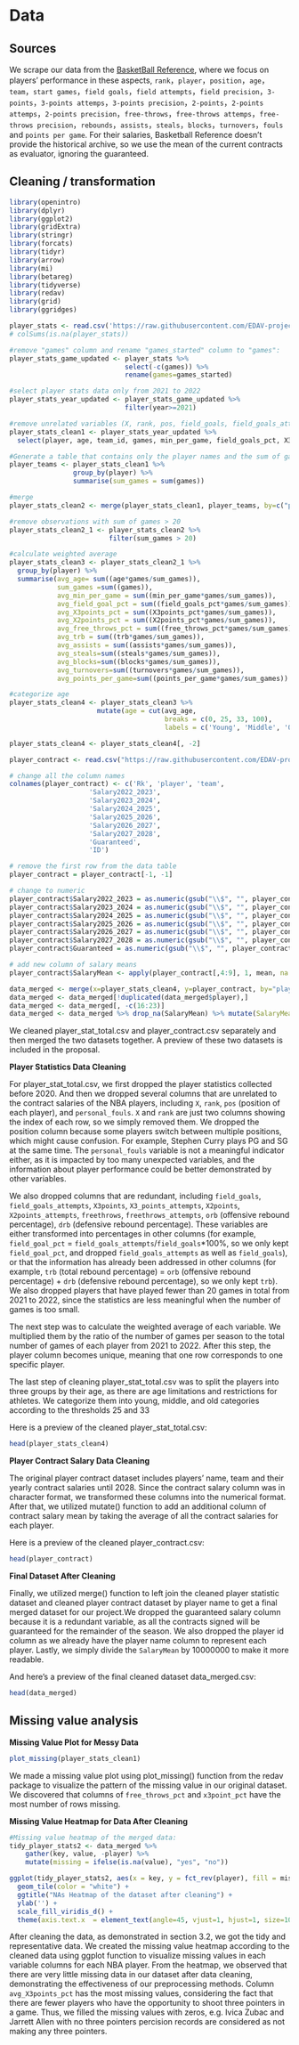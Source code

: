 # Data 

## Sources

We scrape our data from the [BasketBall Reference](https://www.basketball-reference.com/), where we focus on players' performance in these aspects, `rank`，`player`，`position`，`age`，`team`，`start games`，`field goals`，`field attempts`，`field precision`，`3-points`，`3-points attemps`，`3-points precision`，`2-points`，`2-points attemps`，`2-points precision`，`free-throws`，`free-throws attemps`，`free-throws precision`，`rebounds`，`assists`，`steals`，`blocks`，`turnovers`，`fouls` and `points per game`. For their salaries, Basketball Reference doesn't provide the historical archive, so we use the mean of the current contracts as evaluator, ignoring the guaranteed. 

<!--to add a demo showing the data summary-->

## Cleaning / transformation

```r
library(openintro)
library(dplyr)
library(ggplot2)
library(gridExtra)
library(stringr)
library(forcats)
library(tidyr)
library(arrow)
library(mi)
library(betareg)
library(tidyverse)
library(redav)
library(grid)
library(ggridges)
```

<!--how to left join, names, team-->

```r
player_stats <- read.csv('https://raw.githubusercontent.com/EDAV-project-14/NBA_Salary_Predictor/main/assets/player_stats_total.csv')
# colSums(is.na(player_stats))
```



```r
#remove "games" column and rename "games_started" column to "games":
player_stats_game_updated <- player_stats %>% 
                             select(-c(games)) %>% 
                             rename(games=games_started)

#select player stats data only from 2021 to 2022
player_stats_year_updated <- player_stats_game_updated %>% 
                             filter(year>=2021)

#remove unrelated variables (X, rank, pos, field_goals, field_goals_attempts, X3points, X3_points_attempts, X2points, X2points_attempts, freethrows, freethrows_attempts, orb, drb, personal_fouls). 
player_stats_clean1 <- player_stats_year_updated %>% 
  select(player, age, team_id, games, min_per_game, field_goals_pct, X3points_pct, X2points_pct, free_throws_pct, trb, assists, steals, blocks, turnovers, points_per_game, year)

#Generate a table that contains only the player names and the sum of games (from 2020-2021):
player_teams <- player_stats_clean1 %>%
                group_by(player) %>% 
                summarise(sum_games = sum(games)) 

#merge
player_stats_clean2 <- merge(player_stats_clean1, player_teams, by=c("player"))

#remove observations with sum of games > 20
player_stats_clean2_1 <- player_stats_clean2 %>% 
                         filter(sum_games > 20)

#calculate weighted average
player_stats_clean3 <- player_stats_clean2_1 %>%
  group_by(player) %>%
  summarise(avg_age= sum((age*games/sum_games)),
            sum_games =sum((games)), 
            avg_min_per_game = sum((min_per_game*games/sum_games)), 
            avg_field_goal_pct = sum((field_goals_pct*games/sum_games)), 
            avg_X3points_pct = sum((X3points_pct*games/sum_games)), 
            avg_X2points_pct = sum((X2points_pct*games/sum_games)), 
            avg_free_throws_pct = sum((free_throws_pct*games/sum_games)), 
            avg_trb = sum((trb*games/sum_games)), 
            avg_assists = sum((assists*games/sum_games)), 
            avg_steals=sum((steals*games/sum_games)), 
            avg_blocks=sum((blocks*games/sum_games)), 
            avg_turnovers=sum((turnovers*games/sum_games)), 
            avg_points_per_game=sum((points_per_game*games/sum_games)) )

#categorize age
player_stats_clean4 <- player_stats_clean3 %>% 
                      mutate(age = cut(avg_age, 
                                       breaks = c(0, 25, 33, 100), 
                                       labels = c('Young', 'Middle', 'Old')) )

player_stats_clean4 <- player_stats_clean4[, -2]
```


```r
player_contract <- read.csv("https://raw.githubusercontent.com/EDAV-project-14/NBA_Salary_Predictor/main/assets/player_contract.csv")
```


```r
# change all the column names
colnames(player_contract) <- c('Rk', 'player', 'team', 
                    'Salary2022_2023',
                    'Salary2023_2024',
                    'Salary2024_2025',
                    'Salary2025_2026',
                    'Salary2026_2027',
                    'Salary2027_2028',
                    'Guaranteed',
                    'ID')

# remove the first row from the data table
player_contract = player_contract[-1, -1]

# change to numeric
player_contract$Salary2022_2023 = as.numeric(gsub("\\$", "", player_contract$Salary2022_2023))
player_contract$Salary2023_2024 = as.numeric(gsub("\\$", "", player_contract$Salary2023_2024))
player_contract$Salary2024_2025 = as.numeric(gsub("\\$", "", player_contract$Salary2024_2025))
player_contract$Salary2025_2026 = as.numeric(gsub("\\$", "", player_contract$Salary2025_2026))
player_contract$Salary2026_2027 = as.numeric(gsub("\\$", "", player_contract$Salary2026_2027))
player_contract$Salary2027_2028 = as.numeric(gsub("\\$", "", player_contract$Salary2027_2028))
player_contract$Guaranteed = as.numeric(gsub("\\$", "", player_contract$Guaranteed))

# add new column of salary means
player_contract$SalaryMean <- apply(player_contract[,4:9], 1, mean, na.rm = TRUE)
```


```r
data_merged <- merge(x=player_stats_clean4, y=player_contract, by="player", all.x = TRUE)
data_merged <- data_merged[!duplicated(data_merged$player),]
data_merged <- data_merged[, -c(16:23)] 
data_merged <- data_merged %>% drop_na(SalaryMean) %>% mutate(SalaryMean=SalaryMean/10000000)
```
We cleaned player_stat_total.csv and player_contract.csv separately and then merged the two datasets together. A preview of these two datasets is included in the proposal. 

**Player Statistics Data Cleaning**

For  player_stat_total.csv, we first dropped the player statistics collected before 2020. And then we dropped several columns that are unrelated to the contract salaries of the NBA players, including `X`, `rank`, `pos` (position of each player), and `personal_fouls`. `X` and `rank` are just two columns showing the index of each row, so we simply removed them. We dropped the position column because some players switch between multiple positions, which might cause confusion. For example, Stephen Curry plays PG and SG at the same time. The `personal_fouls` variable is not a meaningful indicator either, as it is impacted by too many unexpected variables, and the information about player performance could be better demonstrated by other variables. 

We also dropped columns that are redundant, including `field_goals`, `field_goals_attempts`, `X3points`, `X3_points_attempts`, `X2points`, `X2points_attempts`, `freethrows`, `freethrows_attempts`, `orb` (offensive rebound percentage), `drb` (defensive rebound percentage). These variables are either transformed into percentages in other columns (for example, `field_goal_pct` = `field_goals_attempts`/`field_goals`*100%, so we only kept `field_goal_pct`, and dropped `field_goals_attempts` as well as `field_goals`), or that the information has already been addressed in other columns (for example, `trb` (total rebound percentage) =  `orb` (offensive rebound percentage) + `drb` (defensive rebound percentage), so we only kept `trb`). We also dropped players that have played fewer than 20 games in total from 2021 to 2022, since the statistics are less meaningful when the number of games is too small.

The next step was to calculate the weighted average of each variable. We multiplied them by the ratio of the number of games per season to the total number of games of each player from 2021 to 2022. After this step, the player column becomes unique, meaning that one row corresponds to one specific player.

The last step of cleaning player_stat_total.csv was to split the players into three groups by their age, as there are age limitations and restrictions for athletes.  We categorize them into young, middle, and old categories according to the thresholds 25 and 33

Here is a preview of the cleaned player_stat_total.csv:
```r
head(player_stats_clean4)
```
**Player Contract Salary Data Cleaning**

The original player contract dataset includes players’ name, team and their yearly contract salaries until 2028. Since the contract salary column was in character format, we transformed these columns into the numerical format. After that, we utilized mutate() function to add an additional column of contract salary mean by taking the average of all the contract salaries for each player. 

Here is a preview of the cleaned player_contract.csv:
```r
head(player_contract)
```
**Final Dataset After Cleaning**

Finally, we utilized merge() function to left join the cleaned player statistic dataset and cleaned player contract dataset by player name to get a final merged dataset for our project.We dropped the guaranteed salary column because it is a redundant variable, as all the contracts signed will be guaranteed for the remainder of the season. We also dropped the player id column as we already have the player name column to represent each player. Lastly, we simply divide the `SalaryMean` by 10000000 to make it more readable. 

And here’s a preview of the final cleaned dataset data_merged.csv:
```r
head(data_merged)
```
## Missing value analysis

<!--to numeric, isnan, change team issue-->
**Missing Value Plot for Messy Data**

```r
plot_missing(player_stats_clean1)
```

We made a missing value plot using plot_missing() function from the redav package to visualize the pattern of the missing value in our original dataset. We discovered that columns of `free_throws_pct` and `x3point_pct` have the most number of rows missing.

**Missing Value Heatmap for Data After Cleaning**

```r
#Missing value heatmap of the merged data:
tidy_player_stats2 <- data_merged %>% 
    gather(key, value, -player) %>% 
    mutate(missing = ifelse(is.na(value), "yes", "no"))

ggplot(tidy_player_stats2, aes(x = key, y = fct_rev(player), fill = missing)) +
  geom_tile(color = "white") + 
  ggtitle("NAs Heatmap of the dataset after cleaning") +
  ylab('') + 
  scale_fill_viridis_d() + 
  theme(axis.text.x  = element_text(angle=45, vjust=1, hjust=1, size=10), axis.text.y = element_text(size=10))
```
After cleaning the data, as demonstrated in section 3.2, we got the tidy and representative data. We created the missing value heatmap according to the cleaned data using ggplot function to visualize missing values in each variable columns for each NBA player. From the heatmap, we observed that there are very little missing data in our dataset after data cleaning, demonstrating the effectiveness of our preprocessing methods. Column `avg_X3points_pct` has the most missing values, considering the fact that there are fewer players who have the opportunity to shoot three pointers in a game. Thus, we filled the missing values with zeros, e.g. Ivica Zubac and Jarrett Allen with no three pointers percision records are considered as not making any three pointers. 




